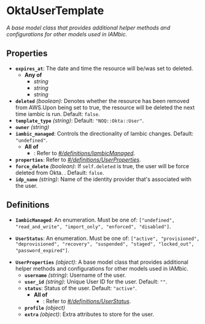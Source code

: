 # OktaUserTemplate

*A base model class that provides additional helper methods and
configurations for other models used in IAMbic.*

## Properties

- **`expires_at`**: The date and time the resource will be/was set to deleted.
  - **Any of**
    - *string*
    - *string*
    - *string*
- **`deleted`** *(boolean)*: Denotes whether the resource has been removed from AWS.Upon being set to true, the resource will be deleted the next time iambic is run. Default: `false`.
- **`template_type`** *(string)*: Default: `"NOQ::Okta::User"`.
- **`owner`** *(string)*
- **`iambic_managed`**: Controls the directionality of Iambic changes. Default: `"undefined"`.
  - **All of**
    - : Refer to *[#/definitions/IambicManaged](#definitions/IambicManaged)*.
- **`properties`**: Refer to *[#/definitions/UserProperties](#definitions/UserProperties)*.
- **`force_delete`** *(boolean)*: If `self.deleted` is true, the user will be force deleted from Okta. . Default: `false`.
- **`idp_name`** *(string)*: Name of the identity provider that's associated with the user.
## Definitions


<a id="definitions/IambicManaged"></a>

- **`IambicManaged`**: An enumeration. Must be one of: `["undefined", "read_and_write", "import_only", "enforced", "disabled"]`.

<a id="definitions/UserStatus"></a>

- **`UserStatus`**: An enumeration. Must be one of: `["active", "provisioned", "deprovisioned", "recovery", "suspended", "staged", "locked_out", "password_expired"]`.

<a id="definitions/UserProperties"></a>

- **`UserProperties`** *(object)*: A base model class that provides additional helper methods and
configurations for other models used in IAMbic.
  - **`username`** *(string)*: Username of the user.
  - **`user_id`** *(string)*: Unique User ID for the user. Default: `""`.
  - **`status`**: Status of the user. Default: `"active"`.
    - **All of**
      - : Refer to *[#/definitions/UserStatus](#definitions/UserStatus)*.
  - **`profile`** *(object)*
  - **`extra`** *(object)*: Extra attributes to store for the user.
